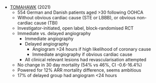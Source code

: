* [TOMAHAWK](https://www.nejm.org/doi/full/10.1056/NEJMoa2101909) (2021)
	* 554 German and Danish patients aged >30 following OOHCA
	* Without obvious cardiac cause (STE or LBBB), or obvious non-cardiac cause (TBI)
	* Investigator-initiated, open label, block-randomised RCT
	* Immediate vs. delayed angiography
		* Immediate angiography
		* Delayed angiography
			* Angiogram >24 hours if high likelihood of coronary cause
			* Immediate angiography if obvious cardiac cause
		* All clinical relevant lesions had revascularisation attempted
	* No change in 30 day mortality (54% vs 46%, CI -0.6-16.4%)
	* Powered for 12% ARR mortality difference, seems ambitious
	* 17% of delayed group had angiogram <24 hours